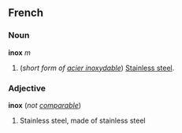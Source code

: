 ==French==
===Noun===
'''inox''' ''m''

#(''short form of [[acier inoxydable]]'') [[Stainless steel]].

===Adjective===
'''inox''' (''not [[comparable]]'')

#Stainless steel, made of stainless steel